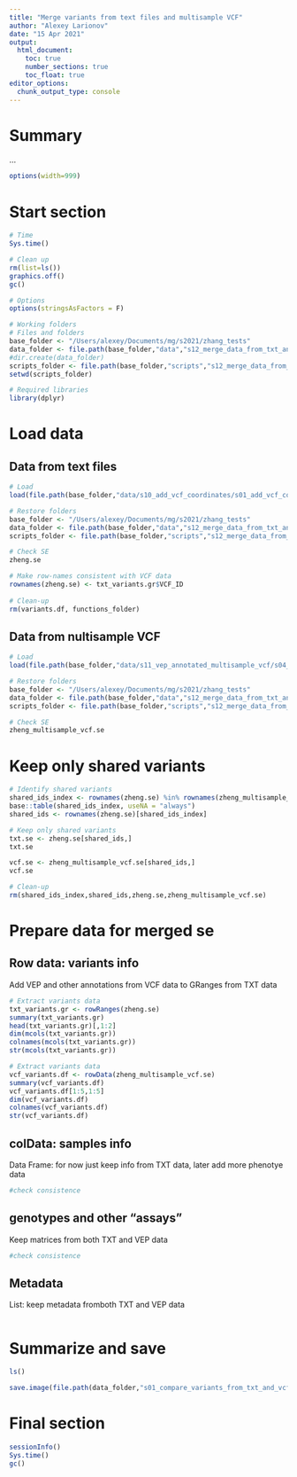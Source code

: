 ```yaml
---
title: "Merge variants from text files and multisample VCF"
author: "Alexey Larionov"
date: "15 Apr 2021"
output:
  html_document:
    toc: true
    number_sections: true
    toc_float: true
editor_options:
  chunk_output_type: console
---
```


# Summary

...

<style>
pre{
  overflow-x: auto;
}
pre code{
  word-wrap: normal;
  white-space: pre;
}
</style>

```r
options(width=999)
```

# Start section

```r

# Time
Sys.time()

# Clean up
rm(list=ls())
graphics.off()
gc()

# Options
options(stringsAsFactors = F)

# Working folders
# Files and folders
base_folder <- "/Users/alexey/Documents/mg/s2021/zhang_tests"
data_folder <- file.path(base_folder,"data","s12_merge_data_from_txt_and_vcf")
#dir.create(data_folder)
scripts_folder <- file.path(base_folder,"scripts","s12_merge_data_from_txt_and_vcf")
setwd(scripts_folder)

# Required libraries
library(dplyr)

```

# Load data

## Data from text files

```r

# Load
load(file.path(base_folder,"data/s10_add_vcf_coordinates/s01_add_vcf_coordinates.RData"))

# Restore folders
base_folder <- "/Users/alexey/Documents/mg/s2021/zhang_tests"
data_folder <- file.path(base_folder,"data","s12_merge_data_from_txt_and_vcf")
scripts_folder <- file.path(base_folder,"scripts","s12_merge_data_from_txt_and_vcf")

# Check SE
zheng.se

# Make row-names consistent with VCF data
rownames(zheng.se) <- txt_variants.gr$VCF_ID
  
# Clean-up
rm(variants.df, functions_folder)

```

## Data from nultisample VCF

```r

# Load
load(file.path(base_folder,"data/s11_vep_annotated_multisample_vcf/s04_make_se.RData"))

# Restore folders
base_folder <- "/Users/alexey/Documents/mg/s2021/zhang_tests"
data_folder <- file.path(base_folder,"data","s12_merge_data_from_txt_and_vcf")
scripts_folder <- file.path(base_folder,"scripts","s12_merge_data_from_txt_and_vcf")

# Check SE
zheng_multisample_vcf.se

```

# Keep only shared variants

```r

# Identify shared variants
shared_ids_index <- rownames(zheng.se) %in% rownames(zheng_multisample_vcf.se)
base::table(shared_ids_index, useNA = "always")
shared_ids <- rownames(zheng.se)[shared_ids_index]

# Keep only shared variants
txt.se <- zheng.se[shared_ids,]
txt.se

vcf.se <- zheng_multisample_vcf.se[shared_ids,]
vcf.se

# Clean-up
rm(shared_ids_index,shared_ids,zheng.se,zheng_multisample_vcf.se)

```

# Prepare data for merged se

## Row data: variants info  

Add VEP and other annotations from VCF data to GRanges from TXT data  

```r

# Extract variants data
txt_variants.gr <- rowRanges(zheng.se)
summary(txt_variants.gr)
head(txt_variants.gr)[,1:2]
dim(mcols(txt_variants.gr))
colnames(mcols(txt_variants.gr))
str(mcols(txt_variants.gr))

# Extract variants data
vcf_variants.df <- rowData(zheng_multisample_vcf.se)
summary(vcf_variants.df)
vcf_variants.df[1:5,1:5]
dim(vcf_variants.df)
colnames(vcf_variants.df)
str(vcf_variants.df)

```

## colData: samples info

Data Frame: for now just keep info from TXT data, later add more phenotye data

```r
#check consistence
```

## genotypes and other "assays"

Keep matrices from both TXT and VEP data

```r
#check consistence
```

## Metadata

List: keep metadata fromboth TXT and VEP data  

```r

```

# Summarize and save

```r

ls()

save.image(file.path(data_folder,"s01_compare_variants_from_txt_and_vcf.RData"))

```

# Final section

```r

sessionInfo()
Sys.time()
gc()

```